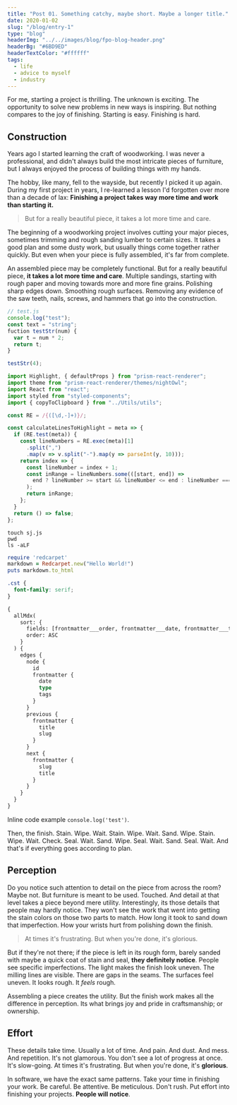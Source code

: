 ```yaml
---
title: "Post 01. Something catchy, maybe short. Maybe a longer title."
date: 2020-01-02
slug: "/blog/entry-1"
type: "blog"
headerImg: "../../images/blog/fpo-blog-header.png"
headerBg: "#6BD9ED"
headerTextColor: "#ffffff"
tags:
  - life
  - advice to myself
  - industry
---
```


<p class="excerpt">
  For me, starting a project is thrilling. The unknown is exciting. The
  opportunity to solve new problems in new ways is inspiring. But nothing
  compares to the joy of finishing. Starting is easy. Finishing is hard.
</p>

## Construction

Years ago I started learning the craft of woodworking. I was never a professional, and didn't always build the most intricate pieces of furniture, but I always enjoyed the process of building things with my hands.

The hobby, like many, fell to the wayside, but recently I picked it up again. During my first project in years, I re-learned a lesson I'd forgotten over more than a decade of lax: **Finishing a project takes way more time and work than starting it.**

<blockquote class="pullquote qr">
  But for a really beautiful piece, it takes a lot more time and care.
</blockquote>

The beginning of a woodworking project involves cutting your major pieces, sometimes trimming and rough sanding lumber to certain sizes. It takes a good plan and some dusty work, but usually things come together rather quickly. But even when your piece is fully assembled, it's far from complete.

An assembled piece may be completely functional. But for a really beautiful piece, **it takes a lot more time and care**. Multiple sandings, starting with rough paper and moving towards more and more fine grains. Polishing sharp edges down. Smoothing rough surfaces. Removing any evidence of the saw teeth, nails, screws, and hammers that go into the construction.

```js {1,3-5}
// test.js
console.log("test");
const text = "string";
fuction testStr(num) {
  var t = num * 2;
  return t;
}

testStr(4);
```

```jsx filename:Component.js
import Highlight, { defaultProps } from "prism-react-renderer";
import theme from "prism-react-renderer/themes/nightOwl";
import React from "react";
import styled from "styled-components";
import { copyToClipboard } from "../Utils/utils";

const RE = /{([\d,-]+)}/;

const calculateLinesToHighlight = meta => {
  if (RE.test(meta)) {
    const lineNumbers = RE.exec(meta)[1]
      .split(",")
      .map(v => v.split("-").map(y => parseInt(y, 10)));
    return index => {
      const lineNumber = index + 1;
      const inRange = lineNumbers.some(([start, end]) =>
        end ? lineNumber >= start && lineNumber <= end : lineNumber === start
      );
      return inRange;
    };
  }
  return () => false;
};
```

```shell
touch sj.js
pwd
ls -aLF
```

```ruby
require 'redcarpet'
markdown = Redcarpet.new("Hello World!")
puts markdown.to_html
```

```css
.cst {
  font-family: serif;
}
```

```graphql
{
  allMdx(
    sort: {
      fields: [frontmatter___order, frontmatter___date, frontmatter___type]
      order: ASC
    }
  ) {
    edges {
      node {
        id
        frontmatter {
          date
          type
          tags
        }
      }
      previous {
        frontmatter {
          title
          slug
        }
      }
      next {
        frontmatter {
          slug
          title
        }
      }
    }
  }
}
```

Inline code example `console.log('test')`.

Then, the finish. Stain. Wipe. Wait. Stain. Wipe. Wait. Sand. Wipe. Stain. Wipe. Wait. Check. Seal. Wait. Sand. Wipe. Seal. Wait. Sand. Seal. Wait. And that's if everything goes according to plan.

## Perception

Do you notice such attention to detail on the piece from across the room? Maybe not. But furniture is meant to be used. Touched. And detail at that level takes a piece beyond mere utility. Interestingly, its those details that people may hardly notice. They won't see the work that went into getting the stain colors on those two parts to match. How long it took to sand down that imperfection. How your wrists hurt from polishing down the finish.

<blockquote class="pullquote ql">
  At times it's frustrating. But when you're done, it's glorious.
</blockquote>

But if they're not there; if the piece is left in its rough form, barely sanded with maybe a quick coat of stain and seal, **they definitely notice**. People see specific imperfections. The light makes the finish look uneven. The milling lines are visible. There are gaps in the seams. The surfaces feel uneven. It looks rough. It _feels_ rough.

Assembling a piece creates the utility. But the finish work makes all the difference in perception. Its what brings joy and pride in craftsmanship; or ownership.

## Effort

These details take time. Usually a lot of time. And pain. And dust. And mess. And repetition. It's not glamorous. You don't see a lot of progress at once. It's slow-going. At times it's frustrating. But when you're done, it's **glorious**.

In software, we have the exact same patterns. Take your time in finishing your work. Be careful. Be attentive. Be meticulous. Don't rush. Put effort into finishing your projects. **People will notice**.
